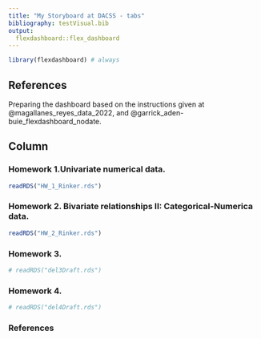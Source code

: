 ```yaml
---
title: "My Storyboard at DACSS - tabs"
bibliography: testVisual.bib
output: 
  flexdashboard::flex_dashboard
---
```


```r
library(flexdashboard) # always
```

## References {.sidebar}


Preparing the dashboard based on the instructions given at @magallanes_reyes_data_2022, and @garrick_aden-buie_flexdashboard_nodate.

## Column {.tabset .tabset-fade}


### Homework 1.Univariate numerical data.

```r
readRDS("HW_1_Rinker.rds")
```


### Homework 2. Bivariate relationships II: Categorical-Numerica data.

```r
readRDS("HW_2_Rinker.rds")
```

### Homework 3.

```r
# readRDS("del3Draft.rds")

```


### Homework 4.

```r
# readRDS("del4Draft.rds")
```


### References 
